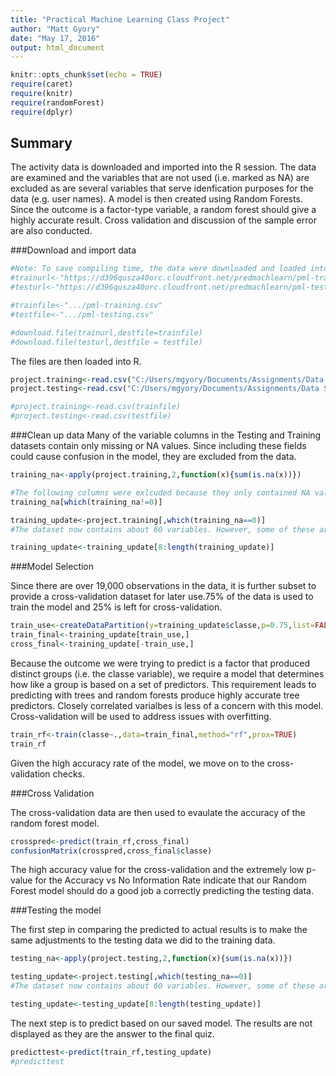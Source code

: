 ```yaml
---
title: "Practical Machine Learning Class Project"
author: "Matt Gyory"
date: "May 17, 2016"
output: html_document
---
```


```r
knitr::opts_chunk$set(echo = TRUE)
require(caret)
require(knitr)
require(randomForest)
require(dplyr)
```

## Summary

The activity data is downloaded and imported into the R session. The data are examined and the variables that are not used (i.e. marked as NA) are excluded as are several variables that serve idenfication purposes for the data (e.g. user names). A model is then created using Random Forests. Since the outcome is a factor-type variable, a random forest should give a highly accurate result. Cross validation and discussion of the sample error are also conducted. 

###Download and import data
```r

#Note: To save compiling time, the data were downloaded and loaded into the system separately
#trainurl<-"https://d396qusza40orc.cloudfront.net/predmachlearn/pml-training.csv"
#testurl<-"https://d396qusza40orc.cloudfront.net/predmachlearn/pml-testing.csv"

#trainfile<-".../pml-training.csv"
#testfile<-".../pml-testing.csv"

#download.file(trainurl,destfile=trainfile)
#download.file(testurl,destfile = testfile)

```
The files are then loaded into R.

```r

project.training<-read.csv("C:/Users/mgyory/Documents/Assignments/Data Science Cert/Practical Machine Learning/Course Project/pml-training.csv", na.strings= c("NA",""," "))
project.testing<-read.csv("C:/Users/mgyory/Documents/Assignments/Data Science Cert/Practical Machine Learning/Course Project/pml-testing.csv", na.strings= c("NA",""," "))

```

```r
#project.training<-read.csv(trainfile)
#project.testing<-read.csv(testfile)
```

###Clean up data
Many of the variable columns in the Testing and Training datasets contain only missing or NA values. Since including these fields could cause confusion in the model, they are excluded from the data.

```r
training_na<-apply(project.training,2,function(x){sum(is.na(x))})

#The following columns were exlcuded because they only contained NA values:
training_na[which(training_na!=0)]

training_update<-project.training[,which(training_na==0)]
#The dataset now contains about 60 variables. However, some of these are id variables that should not be used as predictors (such as names and timestamps). These are the first 7 fields. They are removed in the following step.

training_update<-training_update[8:length(training_update)]
```

###Model Selection

Since there are over 19,000 observations in the data, it is further subset to provide a cross-validation dataset for later use.75% of the data is used to train the model and 25% is left for cross-validation.

```r
train_use<-createDataPartition(y=training_update$classe,p=0.75,list=FALSE)
train_final<-training_update[train_use,]
cross_final<-training_update[-train_use,]
```

Because the outcome we were trying to predict is a factor that produced distinct groups (i.e. the classe variable), we require a model that determines how like a group is based on a set of predictors. This requirement leads to predicting with trees and random forests produce highly accurate tree predictors. Closely correlated varialbes is less of a concern with this model. Cross-validation will be used to address issues with overfitting. 

```r
train_rf<-train(classe~.,data=train_final,method="rf",prox=TRUE)
train_rf
```

Given the high accuracy rate of the model, we move on to the cross-validation checks. 

###Cross Validation

The cross-validation data are then used to evaulate the accuracy of the random forest model.

```r
crosspred<-predict(train_rf,cross_final)
confusionMatrix(crosspred,cross_final$classe)
```

The high accuracy value for the cross-validation and the extremely low p-value for the Accuracy vs No Information Rate indicate that our Random Forest model should do a good job a correctly predicting the testing data.

###Testing the model

The first step in comparing the predicted to actual results is to make the same adjustments to the testing data we did to the training data.

```r
testing_na<-apply(project.testing,2,function(x){sum(is.na(x))})

testing_update<-project.testing[,which(testing_na==0)]
#The dataset now contains about 60 variables. However, some of these are id variables that should not be used as predictors (such as names and timestamps). These are the first 7 fields. They are removed in the following step.

testing_update<-testing_update[8:length(testing_update)]
```

The next step is to predict based on our saved model. The results are not displayed as they are the answer to the final quiz.

```r
predicttest<-predict(train_rf,testing_update)
#predicttest
```